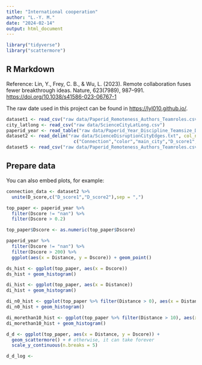 ---
title: "International cooperation"
author: "L.-Y. M."
date: "2024-02-14"
output: html_document
---

```{r setup, include=FALSE}
library("tidyverse")
library("scattermore")
```

## R Markdown

Reference: Lin, Y., Frey, C. B., & Wu, L. (2023). Remote collaboration fuses fewer breakthrough ideas. Nature, 623(7989), 987–991. <https://doi.org/10.1038/s41586-023-06767-1>

The raw date used in this project can be found in <https://lyl010.github.io/>.

```{r data input}
dataset1 <- read_csv("raw data/Paperid_Remoteness_Authors_Teamroles.csv")
city_latlong <- read_csv("raw data/ScienceCityLatLong.csv")
paperid_year <- read_table("raw data/Paperid_Year_Discipline_Teamsize_Distance_Dscore.txt", col_names = c("Paperid","Year","Discipline","Teamsize","Distance","Dscore"))
dataset2 <- read_delim("raw data/ScienceDisruptionCityEdges.txt", col_names = 
                         c("Connection","color","main_city","D_score1","D_score2"), delim = "\t")
dataset5 <- read_csv("raw data/Paperid_Remoteness_Authors_Teamroles.csv")
```

## Prepare data

You can also embed plots, for example:

```{r data reshaping}
connection_data <- dataset2 %>% 
  unite(D_score,c("D_score1","D_score2"),sep = ",")

```

```{r top1%}
top_paper <- paperid_year %>% 
  filter(Dscore != "nan") %>% 
  filter(Dscore > 0.2)

top_paper$Dscore <- as.numeric(top_paper$Dscore)

paperid_year %>% 
  filter(Dscore != "nan") %>% 
  filter(Dscore > 200) %>% 
  ggplot(aes(x = Distance, y = Dscore)) + geom_point()

ds_hist <- ggplot(top_paper, aes(x = Dscore))
ds_hist + geom_histogram()

di_hist <- ggplot(top_paper, aes(x = Distance))
di_hist + geom_histogram()

di_n0_hist <- ggplot(top_paper %>% filter(Distance > 0), aes(x = Distance))
di_n0_hist + geom_histogram()

di_morethan10_hist <- ggplot(top_paper %>% filter(Distance > 10), aes(x = Distance))
di_morethan10_hist + geom_histogram()

d_d <- ggplot(top_paper, aes(x = Distance, y = Dscore)) +
  geom_scattermore() + # otherwise, it can take forever
  scale_y_continuous(n.breaks = 5)

d_d_log <- 
```
